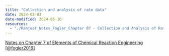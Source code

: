 ```yaml
--- 
title: "Collection and analysis of rate data"
date: 2024-03-03
date-modified: 2024-05-10
resources:
  - "./Ranjeet_Notes_Fogler_Chapter 07 - Collection and Analysis of Rate Data.pdf"
---
```


::: {.callout-note}

[Notes on Chapter 7 of Elements of Chemical Reaction Engineering
[@fogler2016]](./Ranjeet_Notes_Fogler_Chapter 07 - Collection and Analysis of
Rate Data.pdf)

:::



